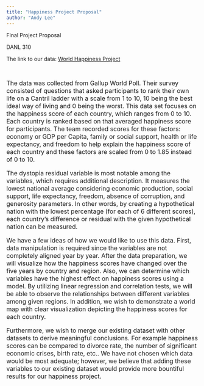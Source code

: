 ```yaml
---
title: "Happiness Project Proposal"
author: "Andy Lee"
---
```

Final Project Proposal <br>  

DANL 310  


The link to our data: [World Happiness Project](https://www.kaggle.com/unsdsn/world-happiness)
<br>  

<br>  

<font size = "3">The data was collected from Gallup World Poll. Their survey consisted of questions that asked participants to rank their own life on a Cantril ladder with a scale from 1 to 10, 10 being the best ideal way of living and 0 being the worst. This data set focuses on the happiness score of each country, which ranges from 0 to 10. Each country is ranked based on that averaged happiness score for participants. The team recorded scores for these factors: economy or GDP per Capita, family or social support, health or life expectancy, and freedom to help explain the happiness score of each country and these factors are scaled from 0 to 1.85 instead of 0 to 10.
<br>  

The dystopia residual variable is most notable among the variables, which requires additional description. It measures the lowest national average considering economic production, social support, life expectancy, freedom, absence of corruption, and generosity parameters. In other words, by creating a hypothetical nation with the lowest percentage (for each of 6 different scores), each country's difference or residual with the given hypothetical nation can be measured.
<br>  
	
We have a few ideas of how we would like to use this data. First, data manipulation is required since the variables are not completely aligned year by year. After the data preparation, we will visualize how the happiness scores have changed over the five years by country and region. Also, we can determine which variables have the highest effect on happiness scores using a model. By utilizing linear regression and correlation tests, we will be able to observe the relationships between different variables among given regions. In addition, we wish to demonstrate a world map with clear visualization depicting the happiness scores for each country.
<br>  

Furthermore, we wish to merge our existing dataset with other datasets to derive meaningful conclusions. For example happiness scores can be compared to divorce rate, the number of significant economic crises, birth rate, etc.. We have not chosen which data would be most adequate; however, we believe that adding these variables to our existing dataset would provide more bountiful results for our happiness project.</font>

